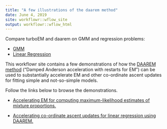 ```yaml
---
title: "A few illustrations of the daarem method"
date: June 4, 2019
site: workflowr::wflow_site
output: workflowr::wflow_html
---
```



Compare turboEM and daarem on GMM and regression problems:

* [GMM](fastEM_GMM.html)
* [Linear Regression](fastEM_regression.html)


This workflowr site contains a few demonstrations of how the [DAAREM
method][daarem-paper] ("Damped Anderson acceleration with restarts for
EM") can be used to substantially accelerate EM and other co-ordinate
ascent updates for fitting simple and not-so-simple models.

Follow the links below to browse the demonstrations.

+ [Accelerating EM for computing maximum-likelihood estimates of mixture proportions.](mixem.html)

+ [Accelerating co-ordinate ascent updates for linear regression using
DAAREM.](linreg.html)

[daarem-paper]: https://doi.org/10.1080/10618600.2019.1594835
